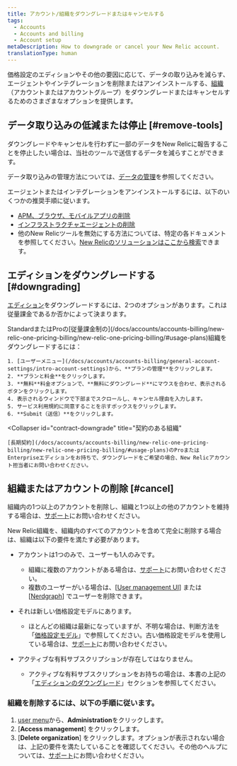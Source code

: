 ```yaml
---
title: アカウント/組織をダウングレードまたはキャンセルする
tags:
  - Accounts
  - Accounts and billing
  - Account setup
metaDescription: How to downgrade or cancel your New Relic account.
translationType: human
---
```


価格設定のエディションやその他の要因に応じて、データの取り込みを減らす、エージェントやインテグレーションを削除またはアンインストールする、[組織](/docs/accounts/accounts-billing/new-relic-one-pricing-users/new-relic-account-structure)（アカウントまたはアカウントグループ）をダウングレードまたはキャンセルするためのさまざまなオプションを提供します。

## データ取り込みの低減または停止 [#remove-tools]

ダウングレードやキャンセルを行わずに一部のデータをNew Relicに報告することを停止したい場合は、当社のツールで送信するデータを減らすことができます。

データ取り込みの管理方法については、[データの管理](/docs/telemetry-data-platform/get-data-new-relic/manage-data/manage-your-data)を参照してください。

エージェントまたはインテグレーションをアンインストールするには、以下のいくつかの推奨手順に従います。

* [APM、ブラウザ、モバイルアプリの削除](/docs/apm/new-relic-apm/maintenance/remove-applications-new-relic/)
* [インフラストラクチャエージェントの削除](/docs/infrastructure/install-infrastructure-agent/update-or-uninstall/uninstall-infrastructure-agent/)
* 他のNew Relicツールを無効にする方法については、特定の各ドキュメントを参照してください。[New Relicのソリューションはここから検索](https://newrelic.com/instant-observability/)できます。

## エディションをダウングレードする [#downgrading]

[エディション](/docs/accounts/accounts-billing/new-relic-one-pricing-billing/new-relic-one-pricing-billing/#editions)をダウングレードするには、2つのオプションがあります。これは従量課金であるか否かによって決まります。

<CollapserGroup>
  <Collapser
    id="payg-downgrade"
    title="従量課金制の組織"
  >
    StandardまたはProの[従量課金制の](/docs/accounts/accounts-billing/new-relic-one-pricing-billing/new-relic-one-pricing-billing/#usage-plans)組織をダウングレードするには：

    1. [ユーザーメニュー](/docs/accounts/accounts-billing/general-account-settings/intro-account-settings)から、**プランの管理**をクリックします。
    2. **プランと料金**をクリックします。
    3. **無料**料金オプションで、**無料にダウングレード**にマウスを合わせ、表示されるボタンをクリックします。
    4. 表示されるウィンドウで下部までスクロールし、キャンセル理由を入力します。
    5. サービス利用規約に同意することを示すボックスをクリックします。
    6. **Submit（送信）**をクリックします。
  </Collapser>

  <Collapser
    id="contract-downgrade"
    title="契約のある組織"
  >
    [長期契約](/docs/accounts/accounts-billing/new-relic-one-pricing-billing/new-relic-one-pricing-billing/#usage-plans)のProまたはEnterpriseエディションをお持ちで、ダウングレードをご希望の場合、New Relicアカウント担当者にお問い合わせください。
  </Collapser>
</CollapserGroup>

## 組織またはアカウントの削除 [#cancel]

組織内の1つ以上のアカウントを削除し、組織と1つ以上の他のアカウントを維持する場合は、[サポート](/docs/using-new-relic/welcome-new-relic/get-started/find-help-use-support-portal)にお問い合わせください。

New Relic組織を、組織内のすべてのアカウントを含めて完全に削除する場合は、組織は以下の要件を満たす必要があります。

* アカウントは1つのみで、ユーザーも1人のみです。

  * 組織に複数のアカウントがある場合は、[サポート](/docs/using-new-relic/welcome-new-relic/get-started/find-help-use-support-portal)にお問い合わせください。
  * 複数のユーザーがいる場合は、\[[User management UI](/docs/accounts/accounts-billing/new-relic-one-user-management/user-management-ui-and-tasks/#delete-users)] または \[[Nerdgraph](/docs/apis/nerdgraph/examples/nerdgraph-manage-users/#delete-users)] でユーザーを削除できます。

* それは新しい価格設定モデルにあります。

  * ほとんどの組織は最新になっていますが、不明な場合は、判断方法を「[価格設定モデル](docs/accounts/original-accounts-billing/original-product-based-pricing/overview-pricing-models/#determine-pricing)」で参照してください。古い価格設定モデルを使用している場合は、[サポート](/docs/using-new-relic/welcome-new-relic/get-started/find-help-use-support-portal)にお問い合わせください。

* アクティブな有料サブスクリプションが存在してはなりません。

  * アクティブな有料サブスクリプションをお持ちの場合は、本書の上記の「[エディションのダウングレード](#downgrading)」セクションを参照してください。

### 組織を削除するには、以下の手順に従います。

1. [user menu](/docs/accounts/accounts-billing/general-account-settings/intro-account-settings)から、**Administration**をクリックします。
2. \[**Access management**] をクリックします。
3. \[**Delete organization**] をクリックします。オプションが表示されない場合は、上記の要件を満たしていることを確認してください。その他のヘルプについては、[サポート](/docs/using-new-relic/welcome-new-relic/get-started/find-help-use-support-portal)にお問い合わせください。